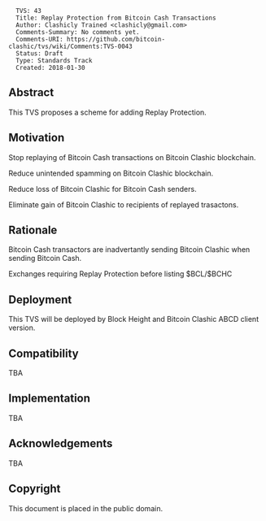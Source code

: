 <pre>
  TVS: 43
  Title: Replay Protection from Bitcoin Cash Transactions
  Author: Clashicly Trained <clashicly@gmail.com>
  Comments-Summary: No comments yet.
  Comments-URI: https://github.com/bitcoin-clashic/tvs/wiki/Comments:TVS-0043
  Status: Draft
  Type: Standards Track
  Created: 2018-01-30
</pre>

==Abstract==

This TVS proposes a scheme for adding Replay Protection.

==Motivation==

Stop replaying of Bitcoin Cash transactions on Bitcoin Clashic blockchain.

Reduce unintended spamming on Bitcoin Clashic blockchain.

Reduce loss of Bitcoin Clashic for Bitcoin Cash senders.

Eliminate gain of Bitcoin Clashic to recipients of replayed trasactons.

==Rationale==

Bitcoin Cash transactors are inadvertantly sending Bitcoin Clashic when sending Bitcoin Cash.

Exchanges requiring Replay Protection before listing $BCL/$BCHC

==Deployment==

This TVS will be deployed by Block Height and Bitcoin Clashic ABCD client version.


==Compatibility==

TBA

==Implementation==

TBA

==Acknowledgements==

TBA

==Copyright==

This document is placed in the public domain.

